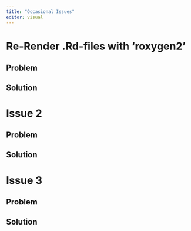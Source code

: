 ```yaml
---
title: "Occasional Issues"
editor: visual
---
```


# Re-Render .Rd-files with 'roxygen2' 
<!-- If we change the Section name -> also change crossref in common.qmd under \value-tags --> 

## Problem

## Solution


# Issue 2

## Problem

## Solution


# Issue 3

## Problem

## Solution